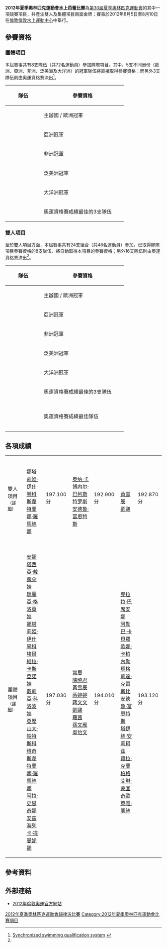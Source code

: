 {{noteTA|G1=Sports|G2=Aquatics}}
{{Infobox Olympic event
|event = 水上芭蕾
|games = 2012年夏季
|image = [[File:2012年夏季奧林匹克運動會水上芭蕾比賽_logo.JPG|200px]]
|venue = [[倫敦水上運動中心|倫敦水上運動中心]]
|date = 8月5日-8月10日
|competitors =104
}}
{{2012年夏季奧林匹克運動會水上芭蕾比賽}}
'''2012年夏季奧林匹克運動會水上芭蕾比賽'''為[[2012年夏季奧林匹克運動會|第30屆夏季奧林匹克運動會]]的其中一項競賽項目，共產生雙人及集體項目兩面金牌；賽事於2012年8月5日至8月10日在[[倫敦|倫敦]][[倫敦水上運動中心|倫敦水上運動中心]]中舉行。

==參賽資格==
===團體項目===
本屆賽事共有8支隊伍（共72名運動員）參加隊際項目。其中，5支不同洲份（歐洲、亞洲、非洲、泛美洲及大洋洲）的冠軍隊伍將直接取得參賽資格；而另外3支隊伍則由奧運資格賽決出<ref name="qualification">[http://www.fina.org/H2O/docs/events/london2012/ss/ss_qual.pdf Synchronized swimming qualification system] {{Wayback|url=http://www.fina.org/H2O/docs/events/london2012/ss/ss_qual.pdf |date=20120203152812 }}{{en}}</ref>。
{| class=wikitable style="text-align:left; font-size:small" 
! width=100| 隊伍
! width=250| 參賽資格
|-
|{{flagIOC|GBR|2012年夏季}}|| 主辦國 / 歐洲冠軍 
|-
|{{flagIOC|CHN|2012年夏季}}|| 亞洲冠軍 
|-
|{{flagIOC|EGY|2012年夏季}}|| 非洲冠軍 
|-
|{{flagIOC|CAN|2012年夏季}}|| 泛美洲冠軍 
|-
|{{flagIOC|AUS|2012年夏季}}|| 大洋洲冠軍 
|-
|{{flagIOC|RUS|2012年夏季}}
|rowspan="3"| 奧運資格賽成績最佳的3支隊伍
|-
|{{flagIOC|ESP|2012年夏季}}
|-
|{{flagIOC|JPN|2012年夏季}}
|}

===雙人項目===
至於雙人項目方面，本屆賽事共有24支組合（共48名運動員）參加。已取得隊際項目參賽資格的8支隊伍，將自動取得本項目的參賽資格；另外16支隊伍則由奧運資格賽決出<ref name="qualification"/>。
{| class=wikitable style="text-align:left; font-size:small" 
! width=100| 隊伍
! width=250| 參賽資格
|-
|{{flagIOC|GBR|2012年夏季}}|| 主辦國 / 歐洲冠軍 
|-
|{{flagIOC|CHN|2012年夏季}}|| 亞洲冠軍 
|-
|{{flagIOC|EGY|2012年夏季}}|| 非洲冠軍 
|-
|{{flagIOC|CAN|2012年夏季}}|| 泛美洲冠軍 
|-
|{{flagIOC|AUS|2012年夏季}}|| 大洋洲冠軍 
|-
|{{flagIOC|RUS|2012年夏季}}
|rowspan="3"| 奧運資格賽成績最佳的3支隊伍
|-
|{{flagIOC|ESP|2012年夏季}}
|-
|{{flagIOC|JPN|2012年夏季}}
|-
|{{flagIOC|AUT|2012年夏季}}
|rowspan="16"| 奧運資格賽成績最佳隊伍
|-
|{{flagIOC|BRA|2012年夏季}}
|-
|{{flagIOC|CZE|2012年夏季}}
|-
|{{flagIOC|FRA|2012年夏季}}
|-
|{{flagIOC|GRE|2012年夏季}}
|-
|{{flagIOC|HUN|2012年夏季}}
|-
|{{flagIOC|ISR|2012年夏季}}
|-
|{{flagIOC|ITA|2012年夏季}}
|-
|{{flagIOC|KAZ|2012年夏季}}
|-
|{{flagIOC|KOR|2012年夏季}}
|-
|{{flagIOC|MEX|2012年夏季}}
|-
|{{flagIOC|NED|2012年夏季}}
|-
|{{flagIOC|PRK|2012年夏季}}
|-
|{{flagIOC|SUI|2012年夏季}}
|-
|{{flagIOC|UKR|2012年夏季}}
|-
|{{flagIOC|USA|2012年夏季}}
|}

== 各項成績 ==

{| {{MedalistTable|type=項目|columns=2|style=font-size:small;}}
|-
|雙人項目<small>（[[2012年夏季奧林匹克運動會韻律泳比賽雙人項目|詳細]]）</small>
| {{flagIOCteam|RUS|2012年夏季}}<br/>[[娜塔莉婭·伊什琴科|娜塔莉婭·伊什琴科]]<br/>[[斯韋特蘭娜·羅馬絲娜|斯韋特蘭娜·羅馬絲娜]]
| 197.100分
| {{flagIOCteam|ESP|2012年夏季}}<br/>[[奥纳·卡博内尔·巴列斯特罗斯|奥纳·卡博内尔·巴列斯特罗斯]]<br/>[[安德鲁·富恩特斯|安德鲁·富恩特斯]]
| 192.900分
| {{flagIOCteam|CHN|2012年夏季}}<br/>[[黃雪辰|黃雪辰]]<br/>[[劉鷗|劉鷗]]
| 192.870分
|-
|團體項目<small>（[[2012年夏季奧林匹克運動會韻律泳比賽團體項目|詳細]]）</small>
| {{flagIOCteam|RUS|2012年夏季}}<br/>[[安娜塔西亞·戴薇朵娃|安娜塔西亞·戴薇朵娃]]<br/>[[瑪麗亞·格洛莫娃|瑪麗亞·格洛莫娃]]<br/>[[娜塔莉婭·伊什琴科|娜塔莉婭·伊什琴科]]<br/>[[埃爾維拉·卡斯亞諾娃|埃爾維拉·卡斯亞諾娃]]<br/>[[戴莉亞·科洛波娃|戴莉亞·科洛波娃]]<br/>[[亞歷山大·帕特斯科维奇|亞歷山大·帕特斯科维奇]]<br/>[[斯韋特蘭娜·羅馬絲娜|斯韋特蘭娜·羅馬絲娜]]<br/>[[阿拉·史思奇娜|阿拉·史思奇娜]]<br/>[[安茲海列卡·提曼妮娜|安茲海列卡·提曼妮娜]]
| 197.030分
| {{flagIOCteam|CHN|2012年夏季}}<br/>[[常思|常思]]<br/>[[陳曉君|陳曉君]]<br/>[[黃雪辰|黃雪辰]]<br/>[[蔣婷婷|蔣婷婷]]<br/>[[蔣文文|蔣文文]]<br/>[[劉鷗|劉鷗]]<br/>[[羅茜|羅茜]]<br/>[[孫文雁|孫文雁]]<br/>[[吳怡文|吳怡文]]
| 194.010分
| {{flagIOCteam|ESP|2012年夏季}}<br/>[[克拉拉·巴席安娜|克拉拉·巴席安娜]]<br/>[[阿勒巴·卡貝羅|阿勒巴·卡貝羅]]<br/>[[歐娜·卡柏內勒|歐娜·卡柏內勒]]<br/>[[瑪格莉達·克雷斯比|瑪格莉達·克雷斯比]]<br/>[[安德魯·富恩特斯|安德魯·富恩特斯]]<br/>[[塔伊絲·安莉珂茲|塔伊絲·安莉珂茲]]<br/>[[寶拉·克蘭柏格|寶拉·克蘭柏格]]<br/>[[艾琳·蒙圖奇歐|艾琳·蒙圖奇歐]]<br/>[[萊雅·朋絲|萊雅·朋絲]]
| 193.120分
|}

==參考資料==
{{Reflist}}

==外部連結==
*[https://web.archive.org/web/20120506204255/http://www.london2012.com/synchronized-swimming/ 2012年倫敦奧運官方網站]{{en}}

{{2012年夏季奧林匹克運動會項目}}
{{奥林匹克运动会花樣游泳比赛}}

[[Category:2012年夏季奧林匹克運動會韻律泳比賽|]]
[[Category:2012年夏季奧林匹克運動會比賽項目|Category:2012年夏季奧林匹克運動會比賽項目]]